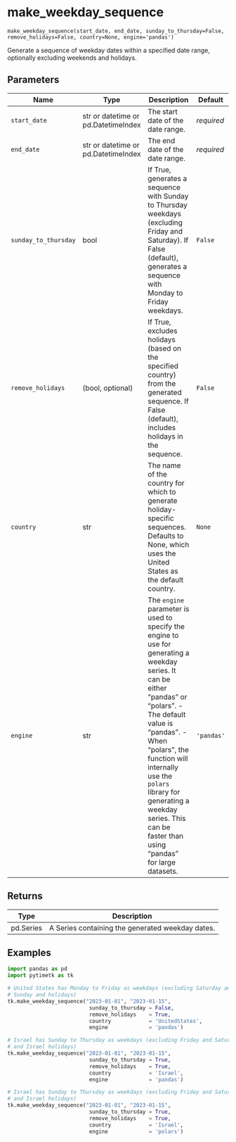 # make_weekday_sequence { #pytimetk.make_weekday_sequence }

`make_weekday_sequence(start_date, end_date, sunday_to_thursday=False, remove_holidays=False, country=None, engine='pandas')`

Generate a sequence of weekday dates within a specified date range, 
optionally excluding weekends and holidays.

## Parameters

| Name                 | Type                                | Description                                                                                                                                                                                                                                                                                                                                       | Default    |
|----------------------|-------------------------------------|---------------------------------------------------------------------------------------------------------------------------------------------------------------------------------------------------------------------------------------------------------------------------------------------------------------------------------------------------|------------|
| `start_date`         | str or datetime or pd.DatetimeIndex | The start date of the date range.                                                                                                                                                                                                                                                                                                                 | _required_ |
| `end_date`           | str or datetime or pd.DatetimeIndex | The end date of the date range.                                                                                                                                                                                                                                                                                                                   | _required_ |
| `sunday_to_thursday` | bool                                | If True, generates a sequence with Sunday to Thursday weekdays (excluding  Friday and Saturday). If False (default), generates a sequence with  Monday to Friday weekdays.                                                                                                                                                                        | `False`    |
| `remove_holidays`    | (bool, optional)                    | If True, excludes holidays (based on the specified country) from the  generated sequence. If False (default), includes holidays in the sequence.                                                                                                                                                                                                  | `False`    |
| `country`            | str                                 | The name of the country for which to generate holiday-specific sequences.  Defaults to None, which uses the United States as the default country.                                                                                                                                                                                                 | `None`     |
| `engine`             | str                                 | The `engine` parameter is used to specify the engine to use for  generating a weekday series. It can be either "pandas" or "polars".   - The default value is "pandas".  - When "polars", the function will internally use the `polars` library    for generating a weekday series. This can be faster than using    "pandas" for large datasets. | `'pandas'` |

## Returns

| Type      | Description                                      |
|-----------|--------------------------------------------------|
| pd.Series | A Series containing the generated weekday dates. |

## Examples

```python
import pandas as pd
import pytimetk as tk

# United States has Monday to Friday as weekdays (excluding Saturday and 
# Sunday and holidays)
tk.make_weekday_sequence("2023-01-01", "2023-01-15", 
                          sunday_to_thursday = False, 
                          remove_holidays    = True, 
                          country            = 'UnitedStates',
                          engine             = 'pandas')
```

```python
# Israel has Sunday to Thursday as weekdays (excluding Friday and Saturday 
# and Israel holidays)
tk.make_weekday_sequence("2023-01-01", "2023-01-15", 
                          sunday_to_thursday = True, 
                          remove_holidays    = True, 
                          country            = 'Israel',
                          engine             = 'pandas')
```

```python
# Israel has Sunday to Thursday as weekdays (excluding Friday and Saturday 
# and Israel holidays)
tk.make_weekday_sequence("2023-01-01", "2023-01-15", 
                          sunday_to_thursday = True, 
                          remove_holidays    = True, 
                          country            = 'Israel',
                          engine             = 'polars')
```